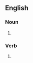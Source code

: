 ==English==

===Noun===
{{head|en|noun form}}

# {{plural of|somersault|lang=en}}

===Verb===
{{head|en|verb form}}

# {{en-third-person singular of|somersault}}